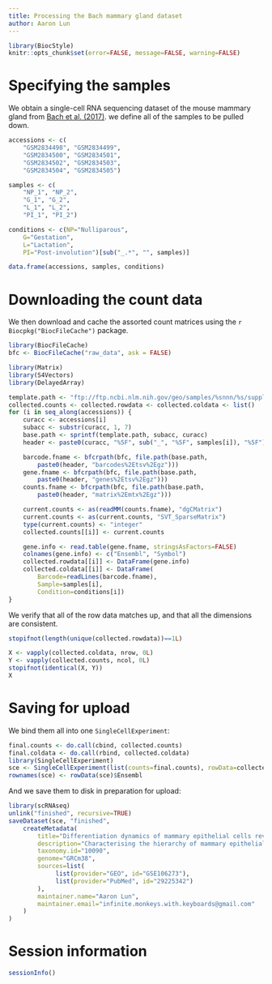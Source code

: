 ```yaml
---
title: Processing the Bach mammary gland dataset
author: Aaron Lun
---
```


```r
library(BiocStyle)
knitr::opts_chunk$set(error=FALSE, message=FALSE, warning=FALSE)
```

# Specifying the samples

We obtain a single-cell RNA sequencing dataset of the mouse mammary gland from [Bach et al. (2017)](https://doi.org/10.1038/s41467-017-02001-5).
we define all of the samples to be pulled down.

```r
accessions <- c(
    "GSM2834498", "GSM2834499", 
    "GSM2834500", "GSM2834501", 
    "GSM2834502", "GSM2834503", 
    "GSM2834504", "GSM2834505")

samples <- c(
    "NP_1", "NP_2",
    "G_1", "G_2",
    "L_1", "L_2",
    "PI_1", "PI_2")

conditions <- c(NP="Nulliparous",
    G="Gestation",
    L="Lactation",
    PI="Post-involution")[sub("_.*", "", samples)]

data.frame(accessions, samples, conditions)
```

# Downloading the count data

We then download and cache the assorted count matrices using the `r Biocpkg("BiocFileCache")` package.

```r
library(BiocFileCache)
bfc <- BiocFileCache("raw_data", ask = FALSE)

library(Matrix)
library(S4Vectors)
library(DelayedArray)

template.path <- "ftp://ftp.ncbi.nlm.nih.gov/geo/samples/%snnn/%s/suppl"
collected.counts <- collected.rowdata <- collected.coldata <- list()
for (i in seq_along(accessions)) {
    curacc <- accessions[i]
    subacc <- substr(curacc, 1, 7)
    base.path <- sprintf(template.path, subacc, curacc)
    header <- paste0(curacc, "%5F", sub("_", "%5F", samples[i]), "%5F")

    barcode.fname <- bfcrpath(bfc, file.path(base.path,
        paste0(header, "barcodes%2Etsv%2Egz")))
    gene.fname <- bfcrpath(bfc, file.path(base.path,
        paste0(header, "genes%2Etsv%2Egz")))
    counts.fname <- bfcrpath(bfc, file.path(base.path,
        paste0(header, "matrix%2Emtx%2Egz")))

    current.counts <- as(readMM(counts.fname), "dgCMatrix")
    current.counts <- as(current.counts, "SVT_SparseMatrix")
    type(current.counts) <- "integer"
    collected.counts[[i]] <- current.counts

    gene.info <- read.table(gene.fname, stringsAsFactors=FALSE)
    colnames(gene.info) <- c("Ensembl", "Symbol")
    collected.rowdata[[i]] <- DataFrame(gene.info)
    collected.coldata[[i]] <- DataFrame(
        Barcode=readLines(barcode.fname),
        Sample=samples[i],
        Condition=conditions[i])
}
```

We verify that all of the row data matches up, and that all the dimensions are consistent.

```r
stopifnot(length(unique(collected.rowdata))==1L)

X <- vapply(collected.coldata, nrow, 0L)
Y <- vapply(collected.counts, ncol, 0L)
stopifnot(identical(X, Y))
X
```

# Saving for upload 

We bind them all into one `SingleCellExperiment`:

```r
final.counts <- do.call(cbind, collected.counts)
final.coldata <- do.call(rbind, collected.coldata)
library(SingleCellExperiment)
sce <- SingleCellExperiment(list(counts=final.counts), rowData=collected.rowdata[[1]], colData=final.coldata)
rownames(sce) <- rowData(sce)$Ensembl
```

And we save them to disk in preparation for upload:

```r
library(scRNAseq)
unlink("finished", recursive=TRUE)
saveDataset(sce, "finished",
    createMetadata(
        title="Differentiation dynamics of mammary epithelial cells revealed by single-cell RNA sequencing",
        description="Characterising the hierarchy of mammary epithelial cells (MECs) and how they are regulated during adult development is important for understanding how breast cancer arises. Here we report the use of single-cell RNA sequencing to determine the gene expression profile of MECs across four developmental stages; nulliparous, mid gestation, lactation and post involution. Our analysis of 23,184 cells identifies 15 clusters, few of which could be fully characterised by a single marker gene. We argue instead that the epithelial cells—especially in the luminal compartment—should rather be conceptualised as being part of a continuous spectrum of differentiation. Furthermore, our data support the existence of a common luminal progenitor cell giving rise to intermediate, restricted alveolar and hormone-sensing progenitors. This luminal progenitor compartment undergoes transcriptional changes in response to a full pregnancy, lactation and involution. In summary, our results provide a global, unbiased view of adult mammary gland development.",
        taxonomy.id="10090",
        genome="GRCm38",
        sources=list(
             list(provider="GEO", id="GSE106273"),
             list(provider="PubMed", id="29225342")
        ),
        maintainer.name="Aaron Lun",
        maintainer.email="infinite.monkeys.with.keyboards@gmail.com"
    )
)
```

# Session information

```r
sessionInfo()
```
